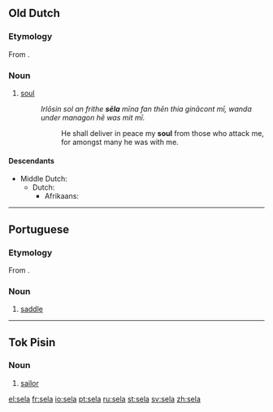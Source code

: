{{also|Sela}}
==Old Dutch==

===Etymology===
From {{proto|Germanic|saiwalō|lang=odt}}.

===Noun===
{{infl|odt|noun|g=f|head=sēla}}

# [[soul]]
#: ''Irlōsin sol an frithe '''sēla''' mīna fan thēn thia ginācont mī, wanda under managon hē was mit mī.''
#:: He shall deliver in peace my '''soul''' from those who attack me, for amongst many he was with me.

====Descendants====
* Middle Dutch: {{l|dum|siele}}
** Dutch: {{l|nl|ziel}}
*** Afrikaans: {{l|af|siel}}

----

==Portuguese==

===Etymology===
From {{etyl|la|pt}} {{term|sella|lang=la}}.

===Noun===
{{pt-noun}}

# [[saddle]]

----

==Tok Pisin==

===Noun===
{{infl|tpi|noun}}

# [[sailor]]

[[el:sela]]
[[fr:sela]]
[[io:sela]]
[[pt:sela]]
[[ru:sela]]
[[st:sela]]
[[sv:sela]]
[[zh:sela]]